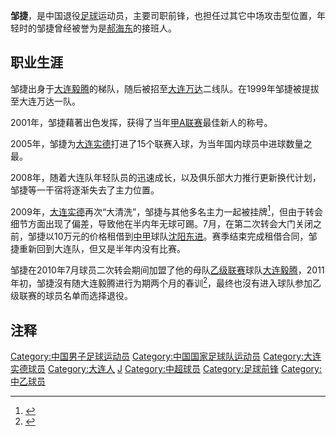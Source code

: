 {{Football player infobox
| playername = 邹捷
| fullname = 邹捷
| englishfullname = Zou Jie
| countryofbirth = {{CHN}}
| cityofbirth = [[辽宁|辽宁]][[大连|大连]]
| dateofbirth = {{birth date and age|1981|1|17}}
| height = {{height|m=1.83}}
| position = 中场／前锋
| currentclub = [[海南博盈|海南博盈]] 
| clubnumber = 9
| youthyears1 =  1996–1997 
| youthclubs1 =  [[大连毅腾|大连毅腾]] 
| youthyears2 =  1998–1999
| youthclubs2 =  [[大连万达|大连万达]]
| years1 =   2000–2009
| clubs1 =   [[大连实德|大连实德]]
| caps1 =    139
| goals1 =   37
| years2 =   2009
| clubs2 =   → [[沈阳东进|沈阳东进]]（租借）
| caps2 =    10
| goals2 =   3
| years3 =   2010
| clubs3 =   [[大连毅腾|大连毅腾]]
| caps3 =    2
| goals3 =   1
| years4 =   2017–
| clubs4 =  [[海南博盈|海南博盈]]
| caps4 =    0
| goals4 =   0
| nationalyears1 =   2005–2006
| nationalteam1 =   {{fb|CHN}}
| nationalcaps1 =    5
| nationalgoals1 =   0
| pcupdate = 2017年1月12日
| ntupdate = 2010年1月5日
}}

'''邹捷'''{{BD|1981年|1月17日|||Z}}，是中国退役[[足球|足球]]运动员，主要司职前锋，也担任过其它中场攻击型位置，年轻时的邹捷曾经被誉为是[[郝海东|郝海东]]的接班人。

==职业生涯==
邹捷出身于[[大连毅腾|大连毅腾]]的梯队，随后被招至[[大连万达|大连万达]]二线队。在1999年邹捷被提拔至大连万达一队。

2001年，邹捷藉著出色发挥，获得了当年[[甲A联赛|甲A联赛]]最佳新人的称号。

2005年，邹捷为[[大连实德|大连实德]]打进了15个联赛入球，为当年国内球员中进球数量之最。

2008年，随着大连队年轻队员的迅速成长，以及俱乐部大力推行更新换代计划，邹捷等一干宿将逐渐失去了主力位置。

2009年，[[大连实德|大连实德]]再次“大清洗”，邹捷与其他多名主力一起被挂牌<ref>{{cite news|url=http://sports.sina.com.cn/j/2008-12-20/05244133023.shtml|title=大连实德“清洗”大批主力 胡兆军陈东等被挂牌|publisher=京华时报|date=2008-12-20|accessdate=2009-02-14|archive-date=2012-10-05|archive-url=https://web.archive.org/web/20121005015201/http://sports.sina.com.cn/j/2008-12-20/05244133023.shtml|dead-url=no}}</ref>，但由于转会细节方面出现了偏差，导致他在半内年无球可踢。7月，在第二次转会大门关闭之前，邹捷以10万元的价格租借到[[中甲|中甲]]球队[[沈阳东进|沈阳东进]]。赛季结束完成租借合同，邹捷重新回到大连队，但又是半年内没有比赛。

邹捷在2010年7月球员二次转会期间加盟了他的母队[[中国足球乙级联赛|乙级联赛]]球队[[大连毅腾|大连毅腾]]，2011年初，邹捷沒有随大连毅腾进行为期两个月的春训<ref>{{cite news|url=http://sports.163.com/11/0224/16/6TLVS72C00051C8L.html|title=毅腾赴穗春训唯缺邹捷 昔日最佳新人或提前退役|publisher=网易体育|date=2011-02-24|accessdate=2011-02-24|archive-url=https://web.archive.org/web/20160305074403/http://sports.163.com/11/0224/16/6TLVS72C00051C8L.html|archive-date=2016-03-05|dead-url=yes}}</ref>，最终也沒有进入球队参加乙级联赛的球员名单而选择退役。

==注释==
{{reflist}}

{{中国足协杯最佳射手}}
{{中国足球协会年度最佳新人}}
{{2009年大连实德名单}}
{{2017年中乙分类名单海南}}

{{DEFAULTSORT:ZOU Jie}}
[[Category:中国男子足球运动员|Category:中国男子足球运动员]]
[[Category:中国国家足球队运动员|Category:中国国家足球队运动员]]
[[Category:大连实德球员|Category:大连实德球员]]
[[Category:大连人|Category:大连人]]
[[Category:邹姓|J]]
[[Category:中超球员|Category:中超球员]]
[[Category:足球前锋|Category:足球前锋]]
[[Category:中乙球员|Category:中乙球员]]